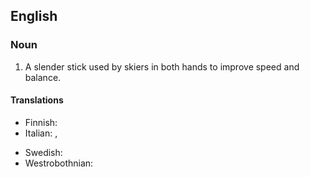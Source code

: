 ==English==
{{wikipedia}}

===Noun===
{{en-noun}}

# A slender stick used by skiers in both hands to improve speed and balance.

====Translations====
{{trans-top|a slender stick used by skiers}}
* Finnish: {{t+|fi|suksisauva}}
* Italian: {{t|it|bastone da sci}}, {{t|it|racchetta da sci|f}}
{{trans-mid}}
* Swedish: {{t|sv|skidstav|c}}
* Westrobothnian: {{t|gmq-bot|rännstav|m}}
{{trans-bottom}}